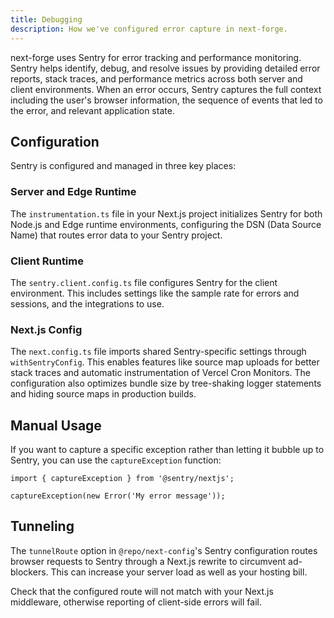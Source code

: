 ```yaml
---
title: Debugging
description: How we've configured error capture in next-forge.
---
```


next-forge uses Sentry for error tracking and performance monitoring. Sentry helps identify, debug, and resolve issues by providing detailed error reports, stack traces, and performance metrics across both server and client environments. When an error occurs, Sentry captures the full context including the user's browser information, the sequence of events that led to the error, and relevant application state.

## Configuration

Sentry is configured and managed in three key places:

### Server and Edge Runtime

The `instrumentation.ts` file in your Next.js project initializes Sentry for both Node.js and Edge runtime environments, configuring the DSN (Data Source Name) that routes error data to your Sentry project.

### Client Runtime

The `sentry.client.config.ts` file configures Sentry for the client environment. This includes settings like the sample rate for errors and sessions, and the integrations to use.

### Next.js Config

The `next.config.ts` file imports shared Sentry-specific settings through `withSentryConfig`. This enables features like source map uploads for better stack traces and automatic instrumentation of Vercel Cron Monitors. The configuration also optimizes bundle size by tree-shaking logger statements and hiding source maps in production builds.

## Manual Usage

If you want to capture a specific exception rather than letting it bubble up to Sentry, you can use the `captureException` function:

```tsx title="page.tsx"
import { captureException } from '@sentry/nextjs';

captureException(new Error('My error message'));
```

## Tunneling

The `tunnelRoute` option in `@repo/next-config`'s Sentry configuration routes browser requests to Sentry through a Next.js rewrite to circumvent ad-blockers. This can increase your server load as well as your hosting bill.

<Callout type="warning">
  Check that the configured route will not match with your Next.js middleware, otherwise reporting of client-side errors will fail.
</Callout>